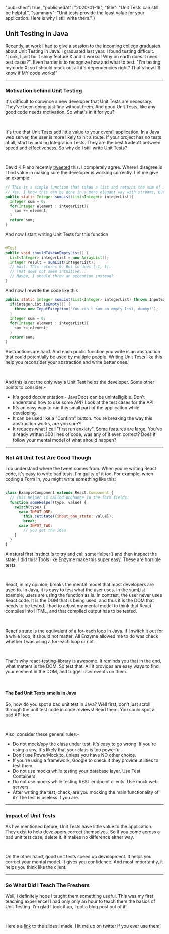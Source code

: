   "published": true,
  "publishedAt": "2020-01-19",
  "title": "Unit Tests can still be helpful.",
  "summary": "Unit tests provide the least value for your application. Here is why I still write them."
}

## Unit Testing in Java

Recently, at work I had to give a session to the incoming college graduates about Unit Testing in Java.
I graduated last year. I found testing difficult. "Look, I just built
shiny feature X and it works!! Why on earth does it need test cases?". Even harder is to recognize how 
and what to test. "I'm testing my code X, so I should mock out all it's dependencies right? That's how 
I'll know if MY code works!"

---

### Motivation behind Unit Testing 

It's difficult to convince a new developer that Unit Tests are necessary. They've been doing just fine
without them. And good Unit Tests, like any good code needs motivation. So what's in it for you?

<br />

It's true that Unit Tests add little value to your overall application. In a Java web server, the user is
more likely to hit a route. If your project has no tests at all, start by adding Integration Tests. They 
are the best tradeoff between speed and effectiveness. So why do I still write Unit Tests? 

<br />

David K Piano recently [tweeted](https://twitter.com/DavidKPiano/status/1218552334680317953) this. I completely 
agree. Where I disagree is I find value in making sure the developer is working correctly. Let me give an example:- 

```java
// This is a simple function that takes a list and returns the sum of its elements
// Yes, I know this can be done in a more elegant way with streams, but bear with me
public static Integer sumList(List<Integer> integerList){
  Integer sum = 0;
  for(Integer element : integerList){
    sum += element;
  }
  return sum;
}
```

And now I start writing Unit Tests for this function

```java 

@Test 
public void shouldTakeAnEmptyList() {
  List<Integer> integerList = new ArrayList();
  Integer result = sumList(integerList);
  // Wait. This returns 0. But so does [-1, 1].
  // That does not seem intuitive... 
  // Maybe, I should throw an exception instead? 
}
```

And now I rewrite the code like this 

```java 
public static Integer sumList(List<Integer> integerList) throws InputException{
  if(integerList.isEmpty()) {
    throw new InputException("You can't sum an empty list, dummy!");
  }
  Integer sum = 0;
  for(Integer element : integerList){
    sum += element;
  }
  return sum;
}
```

Abstractions are hard. And each public function you write is an abstraction that could 
potentially be used by multiple people. Writing Unit Tests like this help you reconsider
your abstraction and write better ones. 

<br />

And this is not the only way a Unit Test helps the developer. Some other points to consider:- 
- It's good documentation:- JavaDocs can be unintelligible. Don't understand how to use some API? 
Look at the test cases for the API. 
- It's an easy way to run this small part of the application while developing. 
- It can be used like a "Confirm" button. You're breaking the way this abstraction works, are you sure?!
- It reduces what I call "first run anxiety". Some features are large. You've already written 300 lines of code,
was any of it even correct? Does it follow your mental model of what should happen?

---

### Not All Unit Test Are Good Though 

I do understand where the tweet comes from. When you're writing React code, it's easy to write bad tests. I'm 
guilty of it too. For example, when coding a Form in, you might write something like this:  

```javascript 

class ExampleComponent extends React.Component {
  // This helper is called onChange in the form fields.
  function someHelper(type, value) {
    switch(type) {
      case INPUT_ONE: 
        this.setState({input_one_state: value});
        break;
      case INPUT_TWO:
        // you get the idea
    }
  }
}
```

A natural first instinct is to try and call someHelper() and then inspect the state. I did this! Tools like Enzyme make this 
super easy. These are horrible tests. 

<br />

React, in my opinion, breaks the mental model that most developers are used to. In Java, it is easy to test what the user
uses. In the sumList example, users are using the function as is. In contrast, the user never uses React code. It is the
DOM that is being used, and thus it is the DOM that needs to be tested. I had to adjust my mental model to think that React 
compiles into HTML, and that compiled output has to be tested. 

<br />

React's state is the equivalent of a for-each loop in Java. If I switch it out for a while loop, it should not matter. All 
Enzyme allowed me to do was check whether I was using a for-each loop or not. 

<br />

That's why [react-testing-library](https://testing-library.com/docs/react-testing-library/intro) is awesome. It reminds 
you that in the end, what matters is the DOM. So test that. All it provides are easy ways to find your element in the DOM, 
and trigger user events on them.

<br />

#### The Bad Unit Tests smells in Java 

So, how do you spot a bad unit test in Java? Well first, don't just scroll through the unit test code in 
code reviews! Read them. You could spot a bad API too.

<br />

Also, consider these general rules:-
- Do not mock/spy the class under test. It's easy to go wrong. If you're using a spy, it's likely that your class is too powerful. 
- Don't use PowerMockito, unless you have NO other choice. 
- If you're using a framework, Google to check if they provide utilities to test them. 
- Do not use mocks while testing your database layer. Use Test Containers. 
- Do not use mocks while testing REST endpoint clients. Use mock web servers. 
- After writing the test, check, are you mocking the main functionality of it? The test is useless if you are. 


---

### Impact of Unit Tests 

As I've mentioned before, Unit Tests have little value to the application. They exist to help developers
correct themselves. So if you come across a bad unit test case, delete it. It makes no difference either way. 

<br />

On the other hand, good unit tests speed up development. It helps you correct your mental model. It gives you confidence.
And most importantly, it helps you think like the client.  

---

### So What Did I Teach The Freshers

Well, I definitely hope I taught them something useful. This was my first teaching experience!
I had only only an hour to teach them the basics of Unit Testing. I'm glad I took it up, I 
got a blog post out of it! 

<br />

Here's a [link](https://drive.google.com/file/d/1LiAK-0mly6CA0IV1-fMxBKXUUE_ro3jB/view?usp=sharing) 
to the slides I made. Hit me up on twitter if you ever use them! 

